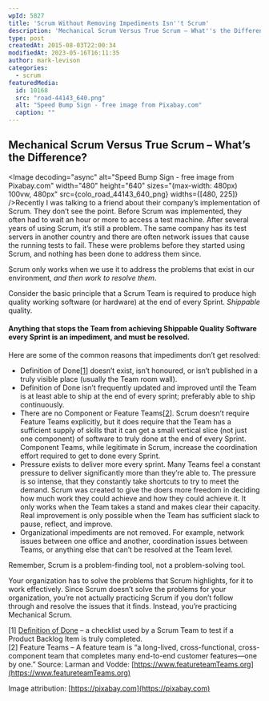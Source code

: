 ```yaml
---
wpId: 5827
title: 'Scrum Without Removing Impediments Isn''t Scrum'
description: 'Mechanical Scrum Versus True Scrum – What''s the Difference? Recently I was talking to a friend about their company''s implementation of Scrum. They don''t see the point. Before Scrum was implemented, they often had to wait an hour or more to access a test machine.  After several years of using Scrum, it''s still a problem. ...'
type: post
createdAt: 2015-08-03T22:00:34
modifiedAt: 2023-05-16T16:11:35
author: mark-levison
categories:
  - scrum
featuredMedia:
  id: 10168
  src: "road-44143_640.png"
  alt: "Speed Bump Sign - free image from Pixabay.com"
  caption: ""
---
```





## Mechanical Scrum Versus True Scrum – What’s the Difference?

<Image decoding="async" alt="Speed Bump Sign - free image from Pixabay.com" width="480" height="640" sizes="(max-width: 480px) 100vw, 480px" src={colo_road_44143_640_png} widths={[480, 225]} />Recently I was talking to a friend about their company’s implementation of Scrum. They don’t see the point. Before Scrum was implemented, they often had to wait an hour or more to access a test machine. After several years of using Scrum, it’s still a problem. The same company has its test servers in another country and there are often network issues that cause the running tests to fail. These were problems before they started using Scrum, and nothing has been done to address them since.

Scrum only works when we use it to address the problems that exist in our environment, _and then work to resolve them_.

Consider the basic principle that a Scrum Team is required to produce high quality working software (or hardware) at the end of every Sprint. _Shippable_ quality.

#### Anything that stops the Team from achieving Shippable Quality Software every Sprint is an impediment, and must be resolved.

Here are some of the common reasons that impediments don’t get resolved:

*   Definition of Done\[[1](#anchor1)\] doesn’t exist, isn’t honoured, or isn’t published in a truly visible place (usually the Team room wall).
*   Definition of Done isn’t frequently updated and improved until the Team is at least able to ship at the end of every sprint; preferably able to ship continuously.
*   There are no Component or Feature Teams\[[2](#anchor2)\]. Scrum doesn’t require Feature Teams explicitly, but it does require that the Team has a sufficient supply of skills that it can get a small vertical slice (not just one component) of software to truly done at the end of every Sprint. Component Teams, while legitimate in Scrum, increase the coordination effort required to get to done every Sprint.
*   Pressure exists to deliver more every sprint. Many Teams feel a constant pressure to deliver significantly more than they’re able to. The pressure is so intense, that they constantly take shortcuts to try to meet the demand. Scrum was created to give the doers more freedom in deciding how much work they could achieve and how they could achieve it. It only works when the Team takes a stand and makes clear their capacity. Real improvement is only possible when the Team has sufficient slack to pause, reflect, and improve.
*   Organizational impediments are not removed. For example, network issues between one office and another, coordination issues between Teams, or anything else that can’t be resolved at the Team level.

Remember, Scrum is a problem-finding tool, not a problem-solving tool.

Your organization has to solve the problems that Scrum highlights, for it to work effectively. Since Scrum doesn’t solve the problems for your organization, you’re not actually practicing Scrum if you don’t follow through and resolve the issues that it finds. Instead, you’re practicing Mechanical Scrum.  
  

\[1\] [Definition of Done](/blog/definition-of-done-user-stories-acceptance-criteria.html) – a checklist used by a Scrum Team to test if a Product Backlog Item is truly completed.  
\[2\] Feature Teams – A feature team is “a long-lived, cross-functional, cross-component team that completes many end-to-end customer features—one by one.” Source: Larman and Vodde: [https://www.featureteamTeams.org](https://www.featureteamTeams.org)

Image attribution: [https://pixabay.com](https://pixabay.com)